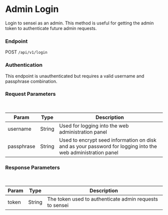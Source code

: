 # Admin Login

Login to sensei as an admin.  This method is useful for getting the admin token to authenticate future admin requests.

### Endpoint

POST `/api/v1/login`

### Authentication

This endpoint is unauthenticated but requires a valid username and passphrase combination.

### Request Parameters

<br/>

| Param | Type | Description |
| ----- | ---- | ----------- |
| username | String | Used for logging into the web administration panel |
| passphrase | String | Used to encrypt seed information on disk and as your password for logging into the web administration panel |

### Response Parameters

<br />

| Param | Type | Description |
| ----- | ---- | ----------- |
| token | String | The token used to authenticate admin requests to sensei |


